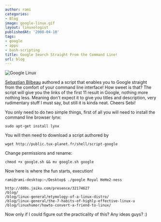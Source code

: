 ```yaml
---
author: rami
categories:
- Blog
image: google-linux.gif
layout: linuxologist
publishedAt: '2008-04-18'
tags:
- google
- apps
- bash-scripting
title: Google Search Straight From the Command Line!
url: blog
---
```


![Google Linux](/assets/images/content/blog/google-linux.gif)

[Sebastian Bilbeau](http://www.tux-planet.fr/blog/) authored a script that enables you to Google straight from the comfort of your command line interface! How sweet is that? The script will give you the links of the first 11 result in Google, nothing more nothing less. Meaning don't expect it to give you titles and description, very rudimentary stuff I must say, but still it is kinda neat. Cheers Sebi!

You only need to do two simple things, first of all you will need to install the command line browser lynx:

    sudo apt-get install lynx

You will then need to download a script authored by

    wget http://public.tux-planet.fr/shell/script-google

Change permissions and rename:

    chmod +x google.sh && mv google.sh google

Now here is where the fun starts, execution!

    rami@rami-desktop:~/Desktop$ ./google Royal HeHe2-ness

    http://dd0s.jaiku.com/presence/32174627
    /blog/ 
    /blog/linux-general/etymology-of-a-linux-distro/ 
    /blog/linux-general/the-7-habits-of-highly-effective-linux-u 
    /blog/linuxhumor/howto-convert-a-friend-to-linux/

Now only if I could figure out the practicality of this? Any ideas guys? :)